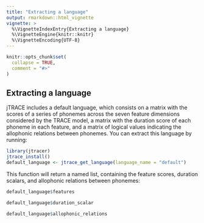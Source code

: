 ---
title: "Extracting a language"
output: rmarkdown::html_vignette
vignette: >
  %\VignetteIndexEntry{Extracting a language}
  %\VignetteEngine{knitr::knitr}
  %\VignetteEncoding{UTF-8}
---

```{r, include = FALSE}
knitr::opts_chunk$set(
  collapse = TRUE,
  comment = "#>"
)
```

## Extracting a language

jTRACE includes a default language, which consists on a matrix with the scores of a series of phonemes across the seven feature dimensions considered by the TRACE model, a matrix with the duration score of each phoneme in each feature, and a matrix of logical values indicating the allophonic relations between phonemes. You can extract this language by running:

```{r language_get}
library(jtracer)
jtrace_install()
default_language <- jtrace_get_language(language_name = "default")
```

This function will return a named list, containing the feature scores, duration scalars, and allophonic relations between phonemes:

```{r language_features}
default_language$features
```

```{r language_duration}
default_language$duration_scalar
```


```{r language_allophones}
default_language$allophonic_relations
```